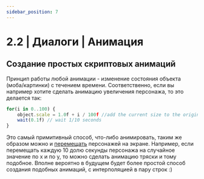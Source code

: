 ```yaml
---
sidebar_position: 7
---
```


# 2.2 | Диалоги | Анимация

## Создание простых скриптовых анимаций
Принцип работы любой анимации - изменение состояния объекта (моба/картинки) с течением времени. Соответственно,
если вы например хотите сделать анимацию увеличения персонажа, то это делается так:
```jsx
for(i in 0..100) {
    object.scale = 1.0f + i / 100f //add the current size to the original size, because if i=50 it will be: 1f + 0.5f, at i=75: 1f + 0.75f, etc.
    wait(0.1f) // wait 1/10 seconds
}
```

Это самый примитивный способ, что-либо анимировать, таким же образом можно и [перемещать](./transform) персонажей на экране.
Например, если перемещать каждую 10 долю секунды персонажа на случайное значение по x и по y,
то можно сделать анимацию тряски и тому подобное. Вполне вероятно в будущем будет более простой способ создания подобных анимаций,
с интерполяцией в пару строк :)
